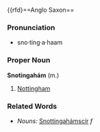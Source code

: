 {{rfd}==Anglo Saxon==

===Pronunciation===
*sno·ting·a·haam

===Proper Noun===
'''Snotingahám''' (m.)

# [[Nottingham]]

<!-- I'm going to guess this declension is regular, in which case we don't need it ====Declension====
*''Singular:'' se Snotingahám, þæs Snotingahámes, þǽm Snotingaháme, þone Snotingahám
*''Plural:'' þá Snotingahámas, þǽra Snotingaháma, þǽm Snotingahámum, þá Snotingahámas
-->

===Related Words===
*''Nouns:'' [[Snottingahámscír]] ''f''
